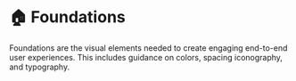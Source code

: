 
# 🏠 Foundations

Foundations are the visual elements needed to create engaging end-to-end user experiences. This includes guidance on colors, spacing iconography, and typography.
 
<br/>

<Cards>
  <Card  title="🎨 Color" href="/documentation/foundations/color" />
  <Card  title="📏 Spacing" href="/documentation/foundations/spacing" />
  <Card  title="🖋️ typography" href="/documentation/foundations/typography" />
  <Card  title="🦸‍♂️ Iconography" href="/documentation/foundations/iconography" />
  <Card  title="♿️ Accessibility" href="/documentation/foundations/accessibility" />
</Cards>